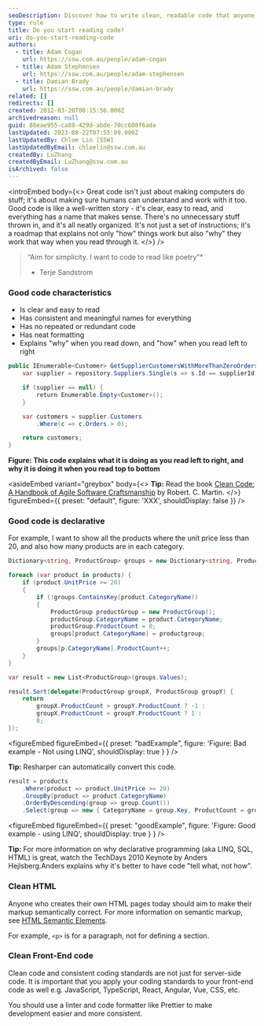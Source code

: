 ```yaml
---
seoDescription: Discover how to write clean, readable code that anyone can understand and maintain.
type: rule
title: Do you start reading code?
uri: do-you-start-reading-code
authors:
  - title: Adam Cogan
    url: https://ssw.com.au/people/adam-cogan
  - title: Adam Stephensen
    url: https://ssw.com.au/people/adam-stephensen
  - title: Damian Brady
    url: https://ssw.com.au/people/damian-brady
related: []
redirects: []
created: 2012-03-20T08:15:56.000Z
archivedreason: null
guid: 86eae955-ca88-429d-abde-70cc608f6ada
lastUpdated: 2023-08-22T07:55:09.000Z
lastUpdatedBy: Chloe Lin [SSW]
lastUpdatedByEmail: chloelin@ssw.com.au
createdBy: LuZhang
createdByEmail: LuZhang@ssw.com.au
isArchived: false
---
```


<introEmbed
  body={<>
Great code isn't just about making computers do stuff; it's about making sure humans can understand and work with it too. Good code is like a well-written story - it's clear, easy to read, and everything has a name that makes sense. There's no unnecessary stuff thrown in, and it's all neatly organized. It's not just a set of instructions; it's a roadmap that explains not only "how" things work but also "why" they work that way when you read through it.
  </>}
/>
> “Aim for simplicity. I want to code to read like poetry”*
>
> * Terje Sandstrom

### Good code characteristics

* Is clear and easy to read
* Has consistent and meaningful names for everything
* Has no repeated or redundant code
* Has neat formatting
* Explains "why" when you read down, and "how" when you read left to right

```csharp
public IEnumerable<Customer> GetSupplierCustomersWithMoreThanZeroOrders(int supplierId) {
    var supplier = repository.Suppliers.Single(s => s.Id == supplierId);

    if (supplier == null) {
        return Enumerable.Empty<Customer>();
    }

    var customers = supplier.Customers
        .Where(c => c.Orders > 0);

    return customers;
}
```

**Figure: This code explains what it is doing as you read left to right, and why it is doing it when you read top to bottom**

<asideEmbed
  variant="greybox"
  body={<>
    **Tip:** Read the book [Clean Code: A Handbook of Agile Software Craftsmanship](https://www.amazon.com.au/Clean-Code-Handbook-Software-Craftsmanship/dp/0132350882) by Robert. C. Martin.
  </>}
  figureEmbed={{
    preset: "default",
    figure: 'XXX',
    shouldDisplay: false
  }}
/>

### Good code is declarative

For example, I want to show all the products where the unit price less than 20, and also how many products are in each category.

```csharp
Dictionary<string, ProductGroup> groups = new Dictionary<string, ProductGroup>();

foreach (var product in products) {
    if (product.UnitPrice >= 20)
    {
        if (!groups.ContainsKey(product.CategoryName))
        {
            ProductGroup productGroup = new ProductGroup();
            productGroup.CategoryName = product.CategoryName;
            productGroup.ProductCount = 0;
            groups[product.CategoryName] = productgroup;
        }
        groups[p.CategoryName].ProductCount++;
    }
}

var result = new List<ProductGroup>(groups.Values);

result.Sort(delegate(ProductGroup groupX, ProductGroup groupY) {
    return
        groupX.ProductCount > groupY.ProductCount ? -1 :
        groupX.ProductCount < groupY.ProductCount ? 1 :
        0;
});
```

<figureEmbed figureEmbed={{
  preset: "badExample",
  figure: 'Figure: Bad example - Not using LINQ',
  shouldDisplay: true
} } />


**Tip:** Resharper can automatically convert this code.

```csharp
result = products
    .Where(product => product.UnitPrice >= 20)
    .GroupBy(product => product.CategoryName)
    .OrderByDescending(group => group.Count())
    .Select(group => new { CategoryName = group.Key, ProductCount = group.Count() });
```

<figureEmbed figureEmbed={{
  preset: "goodExample",
  figure: 'Figure: Good example - using LINQ',
  shouldDisplay: true
} } />


**Tip:** For more information on why declarative programming (aka LINQ, SQL, HTML) is great, watch the TechDays 2010 Keynote by Anders Hejlsberg.Anders explains why it's better to have code "tell what, not how".

### Clean HTML

Anyone who creates their own HTML pages today should aim to make their markup semantically correct. For more information on semantic markup, see [HTML Semantic Elements](https://www.w3schools.com/html/html5_semantic_elements.asp).

For example, `<p>` is for a paragraph, not for defining a section.

### Clean Front-End code

Clean code and consistent coding standards are not just for server-side code. It is important that you apply your coding standards to your front-end code as well e.g. JavaScript, TypeScript, React, Angular, Vue, CSS, etc.

You should use a linter and code formatter like Prettier to make development easier and more consistent.
